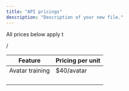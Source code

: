 ```yaml
---
title: "API pricings"
description: "Description of your new file."
---
```


All prices below apply t

/





| Feature         | Pricing per unit |
| --------------- | ---------------- |
| Avatar training | $40/avatar       |
|                 |                  |
|                 |                  |
|                 |                  |
|                 |                  |